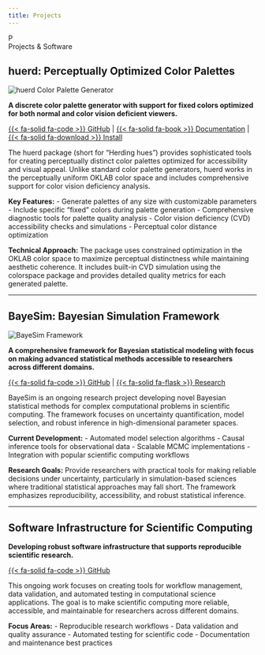 ```yaml
---
title: Projects
---
```


```{=html}
<div class="manuscript-header">
  <div class="illuminated-initial">P</div>
  <div class="manuscript-title">Projects & Software</div>
</div>
```

## huerd: Perceptually Optimized Color Palettes

```{=html}
<div class="project-showcase">
  <div class="project-banner">
    <img src="project_1_banner.png" alt="huerd Color Palette Generator"/>
  </div>
  <div class="project-details">
```

**A discrete color palette generator with support for fixed colors optimized for both normal and color vision deficient viewers.**

[{{< fa-solid fa-code >}} GitHub](https://github.com/sims1253/huerd) | [{{< fa-solid fa-book >}} Documentation](https://github.com/sims1253/huerd#readme) | [{{< fa-solid fa-download >}} Install](https://github.com/sims1253/huerd#installation)

The huerd package (short for "Herding hues") provides sophisticated tools for creating perceptually distinct color palettes optimized for accessibility and visual appeal. Unlike standard color palette generators, huerd works in the perceptually uniform OKLAB color space and includes comprehensive support for color vision deficiency analysis.

**Key Features:**
- Generate palettes of any size with customizable parameters
- Include specific "fixed" colors during palette generation
- Comprehensive diagnostic tools for palette quality analysis
- Color vision deficiency (CVD) accessibility checks and simulations
- Perceptual color distance optimization

**Technical Approach:**
The package uses constrained optimization in the OKLAB color space to maximize perceptual distinctness while maintaining aesthetic coherence. It includes built-in CVD simulation using the colorspace package and provides detailed quality metrics for each generated palette.

```{=html}
  </div>
</div>
```

----

## BayeSim: Bayesian Simulation Framework

```{=html}
<div class="project-showcase">
  <div class="project-banner">
    <img src="project_2_banner.png" alt="BayeSim Framework"/>
  </div>
  <div class="project-details">
```

**A comprehensive framework for Bayesian statistical modeling with focus on making advanced statistical methods accessible to researchers across different domains.**

[{{< fa-solid fa-code >}} GitHub](https://github.com/scholzmx) | [{{< fa-solid fa-flask >}} Research](../research.qmd)

BayeSim is an ongoing research project developing novel Bayesian statistical methods for complex computational problems in scientific computing. The framework focuses on uncertainty quantification, model selection, and robust inference in high-dimensional parameter spaces.

**Current Development:**
- Automated model selection algorithms
- Causal inference tools for observational data
- Scalable MCMC implementations
- Integration with popular scientific computing workflows

**Research Goals:**
Provide researchers with practical tools for making reliable decisions under uncertainty, particularly in simulation-based sciences where traditional statistical approaches may fall short. The framework emphasizes reproducibility, accessibility, and robust statistical inference.

```{=html}
  </div>
</div>
```

----

## Software Infrastructure for Scientific Computing

```{=html}
<div class="project-showcase">
  <div class="project-details">
```

**Developing robust software infrastructure that supports reproducible scientific research.**

[{{< fa-solid fa-code >}} GitHub](https://github.com/scholzmx)

This ongoing work focuses on creating tools for workflow management, data validation, and automated testing in computational science applications. The goal is to make scientific computing more reliable, accessible, and maintainable for researchers across different domains.

**Focus Areas:**
- Reproducible research workflows
- Data validation and quality assurance
- Automated testing for scientific code
- Documentation and maintenance best practices

```{=html}
  </div>
</div>
```
